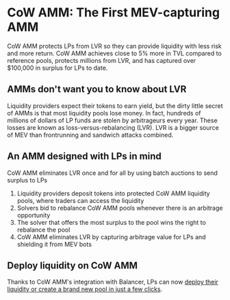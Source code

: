# CoW AMM: The First MEV-capturing AMM

CoW AMM protects LPs from LVR so they can provide liquidity with less risk and more return. CoW AMM achieves close to 5% more in TVL compared to reference pools, protects millions from LVR, and has captured over $100,000 in surplus for LPs to date. 

## AMMs don't want you to know about LVR

Liquidity providers expect their tokens to earn yield, but the dirty little secret of AMMs is that most liquidity pools lose money. In fact, hundreds of millions of dollars of LP funds are stolen by arbitrageurs every year. These losses are known as loss-versus-rebalancing (LVR). LVR is a bigger source of MEV than frontrunning and sandwich attacks combined.

## An AMM designed with LPs in mind

CoW AMM eliminates LVR once and for all by using batch auctions to send surplus to LPs

1. Liquidity providers deposit tokens into protected CoW AMM liquidity pools, where traders can access the liquidity
2. Solvers bid to rebalance CoW AMM pools whenever there is an arbitrage opportunity
3. The solver that offers the most surplus to the pool wins the right to rebalance the pool
4. CoW AMM eliminates LVR by capturing arbitrage value for LPs and shielding it from MEV bots

## Deploy liquidity on CoW AMM

Thanks to CoW AMM's integration with Balancer, LPs can now [deploy their liquidity or create a brand new pool in just a few clicks](https://balancer.fi/pools/cow). 
